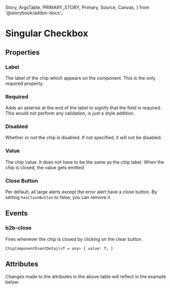   Story,
  ArgsTable,
  PRIMARY_STORY,
  Primary,
  Source,
  Canvas,
} from '@storybook/addon-docs';

# Singular Checkbox

<Canvas columns={3} withSource="open" withToolbar={false}>
  <Story id="components-interaction-chip-component--story-010-default" />
</Canvas>

## Properties

### Label

The label of the chip which appears on the component. This is the only
required property.

### Required

Adds an asterisk at the end of the label to signify that the field is required. This would not perform any
validation, is just a style addition.

### Disabled

Whether or not the chip is disabled. If not specified, it will not be disabled.

### Value

The chip value. It does not have to be the same as the chip label. When the chip is closed,
the value gets emitted

### Close Button

Per default, all large alerts except the error alert have a close button. By setting `hasCloseButton` to false, you can remove it.

## Events

### b2b-close

Fires whenever the chip is closed by clicking on the clear button.

`ChipComponentEventDetail<T = any> {
  value: T;
}`

## Attributes

<ArgsTable story={PRIMARY_STORY} />
Changes made to the attributes in the above table will reflect in the example below:
<Primary />

